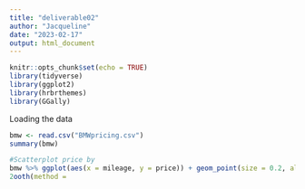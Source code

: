 ```yaml
---
title: "deliverable02"
author: "Jacqueline"
date: "2023-02-17"
output: html_document
---
```


```r
knitr::opts_chunk$set(echo = TRUE)
library(tidyverse)
library(ggplot2)
library(hrbrthemes)
library(GGally)
```
Loading the data
```r
bmw <- read.csv("BMWpricing.csv")
summary(bmw)
```

```r
#Scatterplot price by
bmw %>% ggplot(aes(x = mileage, y = price)) + geom_point(size = 0.2, alpha =0.2) + geom_sm
2ooth(method =
```

